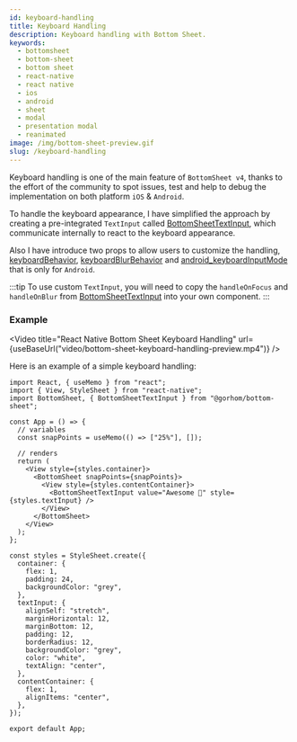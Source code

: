 ```yaml
---
id: keyboard-handling
title: Keyboard Handling
description: Keyboard handling with Bottom Sheet.
keywords:
  - bottomsheet
  - bottom-sheet
  - bottom sheet
  - react-native
  - react native
  - ios
  - android
  - sheet
  - modal
  - presentation modal
  - reanimated
image: /img/bottom-sheet-preview.gif
slug: /keyboard-handling
---
```


Keyboard handling is one of the main feature of `BottomSheet v4`, thanks to the effort of the community to spot issues, test and help to debug the implementation on both platform `iOS` & `Android`.

To handle the keyboard appearance, I have simplified the approach by creating a pre-integrated `TextInput` called [BottomSheetTextInput](./components/bottomsheettextinput), which communicate internally to react to the keyboard appearance.

Also I have introduce two props to allow users to customize the handling, [keyboardBehavior](./props#keyboardbehavior), [keyboardBlurBehavior](./props#keyboardblurbehavior) and [android_keyboardInputMode](./props#android_keyboardinputmode) that is only for `Android`.

:::tip
To use custom `TextInput`, you will need to copy the `handleOnFocus` and `handleOnBlur` from [BottomSheetTextInput](https://github.com/gorhom/react-native-bottom-sheet/blob/master/src/components/bottomSheetTextInput/BottomSheetTextInput.tsx) into your own component.
:::

### Example


<Video
  title="React Native Bottom Sheet Keyboard Handling"
  url={useBaseUrl("video/bottom-sheet-keyboard-handling-preview.mp4")}
/>

Here is an example of a simple keyboard handling:

```tsx
import React, { useMemo } from "react";
import { View, StyleSheet } from "react-native";
import BottomSheet, { BottomSheetTextInput } from "@gorhom/bottom-sheet";

const App = () => {
  // variables
  const snapPoints = useMemo(() => ["25%"], []);

  // renders
  return (
    <View style={styles.container}>
      <BottomSheet snapPoints={snapPoints}>
        <View style={styles.contentContainer}>
          <BottomSheetTextInput value="Awesome 🎉" style={styles.textInput} />
        </View>
      </BottomSheet>
    </View>
  );
};

const styles = StyleSheet.create({
  container: {
    flex: 1,
    padding: 24,
    backgroundColor: "grey",
  },
  textInput: {
    alignSelf: "stretch",
    marginHorizontal: 12,
    marginBottom: 12,
    padding: 12,
    borderRadius: 12,
    backgroundColor: "grey",
    color: "white",
    textAlign: "center",
  },
  contentContainer: {
    flex: 1,
    alignItems: "center",
  },
});

export default App;
```
